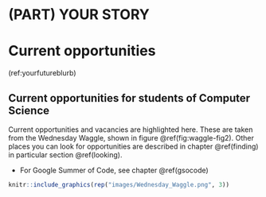 # (PART) YOUR STORY {-}

# Current opportunities {#opportunities}

(ref:yourfutureblurb)

## Current opportunities for students of Computer Science

Current opportunities and vacancies are highlighted here. These are taken from the Wednesday Waggle, shown in figure \@ref(fig:waggle-fig2). Other places you can look for opportunities are described in chapter \@ref(finding) in particular section \@ref(looking).

* For Google Summer of Code, see chapter \@ref(gsocode)

```r
knitr::include_graphics(rep("images/Wednesday_Waggle.png", 3))
```
